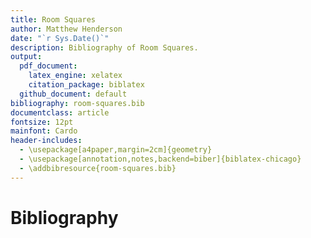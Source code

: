 ```yaml
---
title: Room Squares
author: Matthew Henderson
date: "`r Sys.Date()`"
description: Bibliography of Room Squares.
output:
  pdf_document:
    latex_engine: xelatex
    citation_package: biblatex
  github_document: default
bibliography: room-squares.bib
documentclass: article
fontsize: 12pt
mainfont: Cardo
header-includes:
  - \usepackage[a4paper,margin=2cm]{geometry}
  - \usepackage[annotation,notes,backend=biber]{biblatex-chicago}
  - \addbibresource{room-squares.bib}
---
```


\nocite{*}

# Bibliography
